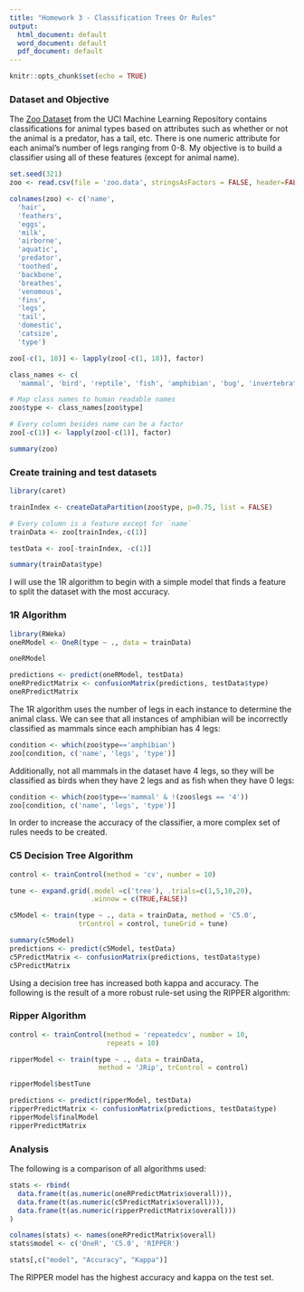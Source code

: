 ```yaml
---
title: "Homework 3 - Classification Trees Or Rules"
output:
  html_document: default
  word_document: default
  pdf_document: default
---
```


```r
knitr::opts_chunk$set(echo = TRUE)
```

### Dataset and Objective

The [Zoo Dataset](http://archive.ics.uci.edu/ml/datasets/Zoo) from the UCI Machine Learning Repository contains classifications for animal types based on attributes such as whether or not the animal is a predator, has a tail, etc. There is one numeric attribute for each animal's number of legs ranging from 0-8. My objective is to build a classifier using all of these features (except for animal name).


```r
set.seed(321)
zoo <- read.csv(file = 'zoo.data', stringsAsFactors = FALSE, header=FALSE)

colnames(zoo) <- c('name',
  'hair',
  'feathers',
  'eggs',
  'milk',
  'airborne',
  'aquatic',
  'predator',
  'toothed',
  'backbone',
  'breathes',
  'venomous',
  'fins',
  'legs',
  'tail',
  'domestic',
  'catsize',
  'type') 

zoo[-c(1, 18)] <- lapply(zoo[-c(1, 18)], factor)

class_names <- c(
  'mammal', 'bird', 'reptile', 'fish', 'amphibian', 'bug', 'invertebrate')

# Map class names to human readable names
zoo$type <- class_names[zoo$type]

# Every column besides name can be a factor
zoo[-c(1)] <- lapply(zoo[-c(1)], factor)

summary(zoo)
```

### Create training and test datasets
```r
library(caret)

trainIndex <- createDataPartition(zoo$type, p=0.75, list = FALSE)

# Every column is a feature except for `name`
trainData <- zoo[trainIndex,-c(1)]

testData <- zoo[-trainIndex, -c(1)]

summary(trainData$type)
```

I will use the 1R algorithm to begin with a simple model that finds a feature to split the dataset with the most accuracy.

### 1R Algorithm
```r
library(RWeka)
oneRModel <- OneR(type ~ ., data = trainData)

oneRModel

predictions <- predict(oneRModel, testData)
oneRPredictMatrix <- confusionMatrix(predictions, testData$type)
oneRPredictMatrix
```

The 1R algorithm uses the number of legs in each instance to determine the animal class. We can see that all instances of amphibian will be incorrectly classified as mammals since each amphibian has 4 legs:

```r
condition <- which(zoo$type=='amphibian')
zoo[condition, c('name', 'legs', 'type')]
```


Additionally, not all mammals in the dataset have 4 legs, so they will be classified as birds when they have 2 legs and as fish when they have 0 legs:


```r
condition <- which(zoo$type=='mammal' & !(zoo$legs == '4'))
zoo[condition, c('name', 'legs', 'type')]
```

In order to increase the accuracy of the classifier, a more complex set of rules needs to be created.

### C5 Decision Tree Algorithm

```r
control <- trainControl(method = 'cv', number = 10)

tune <- expand.grid(.model =c('tree'), .trials=c(1,5,10,20), 
                    .winnow = c(TRUE,FALSE))

c5Model <- train(type ~ ., data = trainData, method = 'C5.0', 
                 trControl = control, tuneGrid = tune)

summary(c5Model)
predictions <- predict(c5Model, testData)
c5PredictMatrix <- confusionMatrix(predictions, testData$type)
c5PredictMatrix
```

Using a decision tree has increased both kappa and accuracy. The following is the result of a more robust rule-set using the RIPPER algorithm: 

### Ripper Algorithm
```r

control <- trainControl(method = 'repeatedcv', number = 10,  
                        repeats = 10)

ripperModel <- train(type ~ ., data = trainData, 
                      method = 'JRip', trControl = control)

ripperModel$bestTune

predictions <- predict(ripperModel, testData)
ripperPredictMatrix <- confusionMatrix(predictions, testData$type)
ripperModel$finalModel
ripperPredictMatrix
```


### Analysis

The following is a comparison of all algorithms used:

```r

stats <- rbind(
  data.frame(t(as.numeric(oneRPredictMatrix$overall))),
  data.frame(t(as.numeric(c5PredictMatrix$overall))),
  data.frame(t(as.numeric(ripperPredictMatrix$overall)))
)

colnames(stats) <- names(oneRPredictMatrix$overall)
stats$model <- c('OneR', 'C5.0', 'RIPPER')

stats[,c("model", "Accuracy", "Kappa")]
```

The RIPPER model has the highest accuracy and kappa on the test set.